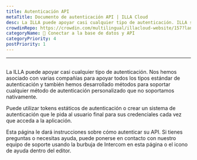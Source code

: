 ```yaml
---
title: Autenticación API
metaTitle: Documento de autenticación API | ILLA Cloud
desc: La ILLA puede apoyar casi cualquier tipo de autenticación. ILLA se ha asociado con varias compañías para apoyar todos los tipos estándar de autenticación y también ha desarrollado métodos para soportar cualquier método de autenticación personalizado que no soportamos nativamente.
crowdinRepo: https://crowdin.com/multilingual/illacloud-website/157?languages=es&filter=basic&value=0
categoryName: 📲 Conectar a la base de datos y API
categoryPriority: 4
postPriority: 1
---
```


* * *

## <h2 hidden>Autenticación API</h2>

La ILLA puede apoyar casi cualquier tipo de autenticación. Nos hemos asociado con varias compañías para apoyar todos los tipos estándar de autenticación y también hemos desarrollado métodos para soportar cualquier método de autenticación personalizado que no soportamos nativamente.

Puede utilizar tokens estáticos de autenticación o crear un sistema de autenticación que le pida al usuario final para sus credenciales cada vez que acceda a la aplicación.

Esta página le dará instrucciones sobre cómo autenticar su API. Si tienes preguntas o necesitas ayuda, puede ponerse en contacto con nuestro equipo de soporte usando la burbuja de Intercom en esta página o el icono de ayuda dentro del editor.

